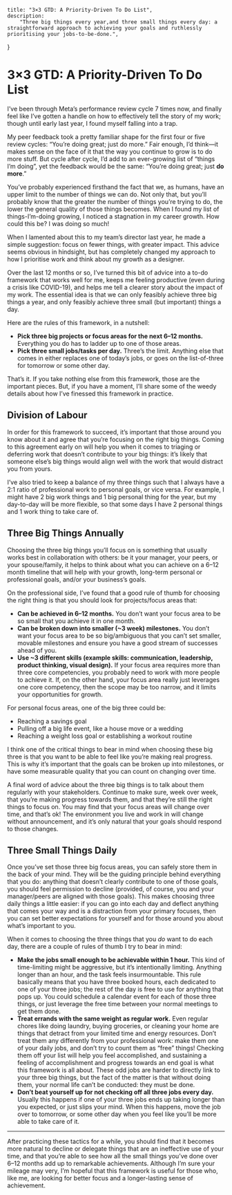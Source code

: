     title: "3×3 GTD: A Priority-Driven To Do List",
    description:
        "Three big things every year,and three small things every day: a straightforward approach to achieving your goals and ruthlessly prioritising your jobs-to-be-done.",
}

# 3×3 GTD: A Priority-Driven To Do List

I’ve been through Meta’s performance review cycle 7 times now, and finally feel
like I’ve gotten a handle on how to effectively tell the story of my work;
though until early last year, I found myself falling into a trap.

My peer feedback took a pretty familiar shape for the first four or five review
cycles: “You’re doing great; just do more.” Fair enough, I’d think—it makes
sense on the face of it that the way you continue to grow is to do more stuff.
But cycle after cycle, I’d add to an ever-growing list of “things I’m doing”,
yet the feedback would be the same: “You’re doing great; just **do more**.”

You’ve probably experienced firsthand the fact that we, as humans, have an upper
limit to the number of things we can do. Not only that, but you’ll probably know
that the greater the number of things you’re trying to do, the lower the general
quality of those things becomes. When I found my list of things-I’m-doing
growing, I noticed a stagnation in my career growth. How could this be? I was
doing so much!

When I lamented about this to my team’s director last year, he made a simple
suggestion: focus on fewer things, with greater impact. This advice seems
obvious in hindsight, but has completely changed my approach to how I prioritise
work and think about my growth as a designer.

Over the last 12 months or so, I’ve turned this bit of advice into a to-do
framework that works well for me, keeps me feeling productive (even during a
crisis like COVID-19), and helps me tell a clearer story about the impact of my
work. The essential idea is that we can only feasibly achieve three big things a
year, and only feasibly achieve three small (but important) things a day.

Here are the rules of this framework, in a nutshell:

-   **Pick three big projects or focus areas for the next 6–12 months.**
    Everything you do has to ladder up to one of those areas.
-   **Pick three small jobs/tasks per day.** Three’s the limit. Anything else
    that comes in either replaces one of today’s jobs, or goes on the
    list-of-three for tomorrow or some other day.

That’s it. If you take nothing else from this framework, those are the important
pieces. But, if you have a moment, I’ll share some of the weedy details about
how I’ve finessed this framework in practice.

## Division of Labour

In order for this framework to succeed, it’s important that those around you
know about it and agree that you’re focusing on the right big things. Coming to
this agreement early on will help you when it comes to triaging or deferring
work that doesn’t contribute to your big things: it’s likely that someone else’s
big things would align well with the work that would distract you from yours.

I’ve also tried to keep a balance of my three things such that I always have a
2:1 ratio of professional work to personal goals, or vice versa. For example, I
might have 2 big work things and 1 big personal thing for the year, but my
day-to-day will be more flexible, so that some days I have 2 personal things and
1 work thing to take care of.

## Three Big Things Annually

Choosing the three big things you’ll focus on is something that usually works
best in collaboration with others: be it your manager, your peers, or your
spouse/family, it helps to think about what you can achieve on a 6–12 month
timeline that will help with your growth, long-term personal or professional
goals, and/or your business’s goals.

On the professional side, I’ve found that a good rule of thumb for choosing the
right thing is that you should look for projects/focus areas that:

-   **Can be achieved in 6–12 months.** You don’t want your focus area to be so
    small that you achieve it in one month.
-   **Can be broken down into smaller (~3 week) milestones.** You don’t want
    your focus area to be so big/ambiguous that you can’t set smaller, movable
    milestones and ensure you have a good stream of successes ahead of you.
-   **Use ~3 different skills (example skills: communication, leadership,
    product thinking, visual design).** If your focus area requires more than
    three core competencies, you probably need to work with more people to
    achieve it. If, on the other hand, your focus area really just leverages one
    core competency, then the scope may be too narrow, and it limits your
    opportunities for growth.

For personal focus areas, one of the big three could be:

-   Reaching a savings goal
-   Pulling off a big life event, like a house move or a wedding
-   Reaching a weight loss goal or establishing a workout routine

I think one of the critical things to bear in mind when choosing these big three
is that you want to be able to feel like you’re making real progress. This is
why it’s important that the goals can be broken up into milestones, or have some
measurable quality that you can count on changing over time.

A final word of advice about the three big things is to talk about them
regularly with your stakeholders. Continue to make sure, week over week, that
you’re making progress towards them, and that they’re still the right things to
focus on. You may find that your focus areas will change over time, and that’s
ok! The environment you live and work in will change without announcement, and
it’s only natural that your goals should respond to those changes.

## Three Small Things Daily

Once you’ve set those three big focus areas, you can safely store them in the
back of your mind. They will be the guiding principle behind everything that you
do: anything that doesn’t clearly contribute to one of those goals, you should
feel permission to decline (provided, of course, you and your manager/peers are
aligned with those goals). This makes choosing three daily things a little
easier: if you can go into each day and deflect anything that comes your way and
is a distraction from your primary focuses, then you can set better expectations
for yourself and for those around you about what’s important to you.

When it comes to choosing the three things that you _do_ want to do each day,
there are a couple of rules of thumb I try to bear in mind:

-   **Make the jobs small enough to be achievable within 1 hour.** This kind of
    time-limiting might be aggressive, but it’s intentionally limiting. Anything
    longer than an hour, and the task feels insurmountable. This rule basically
    means that you have three booked hours, each dedicated to one of your three
    jobs; the rest of the day is free to use for anything that pops up. You
    could schedule a calendar event for each of those three things, or just
    leverage the free time between your normal meetings to get them done.
-   **Treat errands with the same weight as regular work.** Even regular chores
    like doing laundry, buying groceries, or cleaning your home are things that
    detract from your limited time and energy resources. Don’t treat them any
    differently from your professional work: make them one of your daily jobs,
    and don’t try to count them as “free” things! Checking them off your list
    will help you feel accomplished, and sustaining a feeling of accomplishment
    and progress towards an end goal is what this framework is all about. These
    odd jobs are harder to directly link to your three big things, but the fact
    of the matter is that without doing them, your normal life can’t be
    conducted: they must be done.
-   **Don’t beat yourself up for not checking off all three jobs every day.**
    Usually this happens if one of your three jobs ends up taking longer than
    you expected, or just slips your mind. When this happens, move the job over
    to tomorrow, or some other day when you feel like you’ll be more able to
    take care of it.

---

After practicing these tactics for a while, you should find that it becomes more
natural to decline or delegate things that are an ineffective use of your time,
and that you’re able to see how all the small things you’ve done over 6–12
months add up to remarkable achievements. Although I’m sure your mileage may
very, I’m hopeful that this framework is useful for those who, like me, are
looking for better focus and a longer-lasting sense of achievement.

